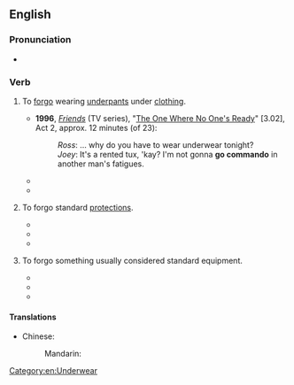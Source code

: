 ==English==
{{wikipedia|going commando}}

===Pronunciation===
* {{audio|en-au-go commando.ogg|Audio (AU)|lang=en}}

===Verb===
{{en-verb|goes commando|going commando|went commando|gone commando}}

# {{lb|en|idiomatic|intransitive}} To [[forgo]] wearing [[underpants]] under [[clothing]].
#* '''1996''', ''[[w:Friends|Friends]]'' (TV series), "[[w:The One Where No One's Ready|The One Where No One's Ready]]" [3.02], Act 2, approx. 12 minutes (of 23):
#*: ''Ross'': … why do you have to wear underwear tonight?
#*: ''Joey'': It's a rented tux, 'kay? I'm not gonna '''go commando''' in another man's fatigues.
#* {{quote-book|lang=en|year=2008 |title=The Guy Not Taken |author=Jennifer Weiner  |page= |ISBN=1847395783 |passage=A little girl in pink exited one of the stalls with her mother behind her. “I wear big girl underpants now!” she proclaimed. She looked up at my sister. “Do you wear big girl underpants?” Nicki stared down at her. “No, I generally '''go commando'''.” }}
#* {{quote-book|lang=en|year=2012|title=Desperately Seeking Shapeshifter |author=Jessica Sims  |page= |ISBN= 1451661843|passage=Cute, but I saw a panty line. I stripped my panties off.  No time to do more shopping—I'd just '''go commando'''. }}
# {{lb|en|more generally}} To forgo standard [[protection]]s.
#* {{quote-book|lang=en|year=2005|title=Surviving Twilight: A soldier's chronicle of daily life in Iraq |author=Shane A. Bernskoetter  |page= |ISBN=1419619179 |passage=I was one of the only soldiers out there wearing hearing protection; all the rest just '''went commando'''.  }}
#* {{quote-journal|lang=en|date=September 16, 2013|work=Huffington Post |title=Is Anything Safe Online?  |author=Michael Gregg|volume=|number=|passage=Does this mean you shouldn’t bother setting a password on your network?  Absolutely not — WPA/WPA2 are still much better options than WEP or '''going commando''', but it's important to realize that these “protected” setups aren't bulletproof.}}
#* {{quote-journal|lang=en|date=May 22, 2016|work=CNET- |title=Why I'll never buy an iPhone case  |author=Chris Matyszczyk|volume=|number=|passage=It may even be a minority of one. I carry my phone around just the way the deities made it. It happens to be an iPhone, but I'd feel just the same about a Samsung Galaxy -- especially the Edge series, which strikes me as quite beautiful. Is there no way you can let your phone '''go commando'''?}}
# {{lb|en|rare}} To forgo something usually considered standard equipment.
#* {{quote-book|lang=en|year=2011|title=Digital Landscape and Nature Photography For Dummies  |author=Doug Sahlin  |page=134 |ISBN= |passage=When you want to learn how to use a specific piece of gear, such as a new lens, or master a specific technique, I advise that you '''go commando'''. When you '''go commando''', you take just enough gear to master the technique you want to learn or only the lens with which you want to become more familiar. }}
#* {{quote-journal|lang=en|date=August 24, 2015|work=Entrepreneur |title=10 Ways to Kill the Distractions and Supercharge Your Productivity  |author=Firas Kittaneh|volume=|number=|passage=Coding Horror author Jeff Atwood believes, “One of the quickest ways to increase your productivity on the computer is to '''go commando''': stop using the mouse.”}}
#* {{quote-journal|lang=en|date=March 9, 2016|work=Campus Technology |title=How to Go Textbook Free  |author=Dian Schaffhauser|volume=|number=|passage=The University of Maryland University College is the largest institution in the country to '''go "commando"''' on textbooks.}}

====Translations====
{{trans-top|without underwear}}
* Chinese:
*: Mandarin: {{t+|cmn|真空}}
{{trans-mid}}
{{trans-bottom}}

[[Category:en:Underwear]]